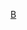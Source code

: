 <noinclude>{{noteTA|G1=fcbarcelona}}</noinclude>{{football squad
 | name = 巴塞罗那足球俱乐部球员名单
 | teamname = 巴塞罗那足球俱乐部
 | title = 巴塞罗那
 | bgcolor      = #26559B
 | textcolor    = Gold 
 | bordercolor  = #C32148
 | list=<div>
{{football squad2 player|no=1|name=[[马克-安德烈·特尔施特根|特尔施特根]]}}
{{football squad2 player|no=2|name=[[塞爾吉諾·德斯特|德斯特]]}}
{{football squad2 player|no=3|name=[[杰拉德·皮克|皮克]]}}
{{football squad2 player|no=4|name=[[罗纳德·阿劳霍|阿劳霍]]}}
{{football squad2 player|no=5|name=[[塞尔希奥·布斯克茨|布斯克茨]]}}
{{football squad2 player|no=6|name=[[里基·普吉|普吉]]}}
{{football squad2 player|no=7|name=[[奥斯曼·登贝莱|登贝莱]]}}
<!--{{football squad2 player|no=7|name=[[安东尼·格里兹曼|格里兹曼]]}}-->
<!--{{football squad2 player|no=8|name=[[米拉萊姆·皮亞尼奇|皮亞尼奇]]}}--> 
{{football squad2 player|no=9|name=[[孟菲斯·迪比|迪比]]}}
{{football squad2 player|no=10|name=[[安蘇·法蒂|法蒂]]}}
<!--{{football squad2 player|no=11|name=[[优素福·德米尔|德米尔]]}}-->
{{football squad2 player|no=11|name=[[阿當馬·查奧爾 (1996年)|-{zh-hans:查奥尔;zh-hk:查奧爾;}-]]}} 
{{football squad2 player|no=12|name=[[馬田·巴夫韋迪|巴夫韋迪]]}}
{{football squad2 player|no=13|name=[[诺伯托·穆拉拉·内托|内托]]}} 
<!--{{football squad2 player|no=14|name=[[菲利普·库蒂尼奥|库蒂尼奥]]}}-->
<!--{{football squad2 player|no=14|name={{le|雷·馬納伊|Rey Manaj|馬納伊}}}}-->
{{football squad2 player|no=14|name={{le|尼可·岡薩雷斯|Nico González (footballer, born 2002)|尼可}}}}
{{football squad2 player|no=15|name=[[克萊芒·朗格萊|朗格萊]]}}
{{football squad2 player|no=16|name=[[佩德里]]}}
<!--{{football squad2 player|no=17|name=[[佛朗西斯科·特林康|特林康]]}}-->
{{football squad2 player|no=17|name=[[盧克·德容]]}}
{{football squad2 player|no=18|name=[[佐迪·艾巴|艾巴]]}}
{{football squad2 player|no=19|name=[[費蘭·托雷斯|托雷斯]]}} 
{{football squad2 player|no=20|name=[[塞尔吉·罗贝托|罗贝托]]}}
{{football squad2 player|no=21|name=[[弗蘭基·德容]]}}
{{football squad2 player|no=22|name=[[奥斯卡·明格萨|明格萨]]}}
{{football squad2 player|no=23|name=[[森姆·烏迪迪|烏迪迪]]}}
{{football squad2 player|no=24|name=[[艾利克·加西亞|加西亞]]}}
{{football squad2 player|no=25|name=[[皮埃尔-埃默里克·奥巴梅扬|-{zh-hans:奥巴梅扬; zh-hk:奧巴美揚;zh-tw:奧巴梅揚;}-]]}}
{{football squad2 player|no=30|name=[[加維 (足球運動員)|加維]]}}
{{football squad manager|name=[[哈維]]}}
</div>
}}<noinclude>
{{Squad maintenance|update source=http://www.fcbarcelona.com/football/first-team/staff}}
[[Category:西班牙足球俱乐部名单模板|B]]
</noinclude>